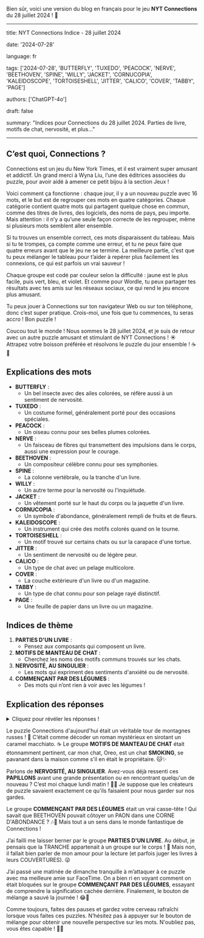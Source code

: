 Bien sûr, voici une version du blog en français pour le jeu **NYT Connections** du 28 juillet 2024 ! 🎉

---

title: NYT Connections Indice - 28 juillet 2024

date: '2024-07-28'

language: fr

tags: ['2024-07-28', 'BUTTERFLY', 'TUXEDO', 'PEACOCK', 'NERVE', 'BEETHOVEN', 'SPINE', 'WILLY', 'JACKET', 'CORNUCOPIA', 'KALEIDOSCOPE', 'TORTOISESHELL', 'JITTER', 'CALICO', 'COVER', 'TABBY', 'PAGE']

authors: ['ChatGPT-4o']

draft: false

summary: "Indices pour Connections du 28 juillet 2024. Parties de livre, motifs de chat, nervosité, et plus..."

---

## C’est quoi, Connections ?

Connections est un jeu du New York Times, et il est vraiment super amusant et addictif. Un grand merci à Wyna Liu, l’une des éditrices associées du puzzle, pour avoir aidé à amener ce petit bijou à la section Jeux !

Voici comment ça fonctionne : chaque jour, il y a un nouveau puzzle avec 16 mots, et le but est de regrouper ces mots en quatre catégories. Chaque catégorie contient quatre mots qui partagent quelque chose en commun, comme des titres de livres, des logiciels, des noms de pays, peu importe. Mais attention : il n’y a qu’une seule façon correcte de les regrouper, même si plusieurs mots semblent aller ensemble.

Si tu trouves un ensemble correct, ces mots disparaissent du tableau. Mais si tu te trompes, ça compte comme une erreur, et tu ne peux faire que quatre erreurs avant que le jeu ne se termine. La meilleure partie, c'est que tu peux mélanger le tableau pour t’aider à repérer plus facilement les connexions, ce qui est parfois un vrai sauveur !

Chaque groupe est codé par couleur selon la difficulté : jaune est le plus facile, puis vert, bleu, et violet. Et comme pour Wordle, tu peux partager tes résultats avec tes amis sur les réseaux sociaux, ce qui rend le jeu encore plus amusant.

Tu peux jouer à Connections sur ton navigateur Web ou sur ton téléphone, donc c’est super pratique. Crois-moi, une fois que tu commences, tu seras accro ! Bon puzzle !

Coucou tout le monde ! Nous sommes le 28 juillet 2024, et je suis de retour avec un autre puzzle amusant et stimulant de NYT Connections ! ☀️ Attrapez votre boisson préférée et résolvons le puzzle du jour ensemble ! ☕🧩

## Explications des mots

- **BUTTERFLY** :
  - Un bel insecte avec des ailes colorées, se réfère aussi à un sentiment de nervosité.
- **TUXEDO** :
  - Un costume formel, généralement porté pour des occasions spéciales.
- **PEACOCK** :
  - Un oiseau connu pour ses belles plumes colorées.
- **NERVE** :
  - Un faisceau de fibres qui transmettent des impulsions dans le corps, aussi une expression pour le courage.
- **BEETHOVEN** :
  - Un compositeur célèbre connu pour ses symphonies.
- **SPINE** :
  - La colonne vertébrale, ou la tranche d'un livre.
- **WILLY** :
  - Un autre terme pour la nervosité ou l'inquiétude.
- **JACKET** :
  - Un vêtement porté sur le haut du corps ou la jaquette d'un livre.
- **CORNUCOPIA** :
  - Un symbole d'abondance, généralement rempli de fruits et de fleurs.
- **KALEIDOSCOPE** :
  - Un instrument qui crée des motifs colorés quand on le tourne.
- **TORTOISESHELL** :
  - Un motif trouvé sur certains chats ou sur la carapace d'une tortue.
- **JITTER** :
  - Un sentiment de nervosité ou de légère peur.
- **CALICO** :
  - Un type de chat avec un pelage multicolore.
- **COVER** :
  - La couche extérieure d'un livre ou d'un magazine.
- **TABBY** :
  - Un type de chat connu pour son pelage rayé distinctif.
- **PAGE** :
  - Une feuille de papier dans un livre ou un magazine.

## Indices de thème

1. **PARTIES D'UN LIVRE** :
   - Pensez aux composants qui composent un livre.
2. **MOTIFS DE MANTEAU DE CHAT** :
   - Cherchez les noms des motifs communs trouvés sur les chats.
3. **NERVOSITÉ, AU SINGULIER** :
   - Les mots qui expriment des sentiments d'anxiété ou de nervosité.
4. **COMMENÇANT PAR DES LÉGUMES** :
   - Des mots qui n’ont rien à voir avec les légumes !

## Explication des réponses

<details>
  <summary>Cliquez pour révéler les réponses !</summary>

- **PARTIES D'UN LIVRE** : COVER, JACKET, PAGE, SPINE
  - Ce sont tous des composants d'un livre. 📚
  
- **MOTIFS DE MANTEAU DE CHAT** : CALICO, TABBY, TORTOISESHELL, TUXEDO
  - Ces mots décrivent divers motifs trouvés sur la fourrure des chats. 🐱
  
- **NERVOSITÉ, AU SINGULIER** : BUTTERFLY, JITTER, NERVE, WILLY
  - Ces mots parlent tous de sentiments de nervosité ou d'anxiété. 😰
  
- **COMMENÇANT PAR DES LÉGUMES** : BEETHOVEN, CORNUCOPIA, KALEIDOSCOPE, PEACOCK
  - Ces mots n'ont rien à voir avec les légumes mais étaient un jeu amusant pour nous tromper ! 🥦

</details>

Le puzzle Connections d'aujourd'hui était un véritable tour de montagnes russes ! 🎢 C’était comme décoder un roman mystérieux en sirotant un caramel macchiato. ☕ Le groupe **MOTIFS DE MANTEAU DE CHAT** était étonnamment pertinent, car mon chat, Oreo, est un chat **SMOKING**, se pavanant dans la maison comme s'il en était le propriétaire. 🐱✨

Parlons de **NERVOSITÉ, AU SINGULIER**. Avez-vous déjà ressenti ces **PAPILLONS** avant une grande présentation ou en rencontrant quelqu'un de nouveau ? C’est moi chaque lundi matin ! 🦋😅 Je suppose que les créateurs de puzzle savaient exactement ce qu'ils faisaient pour nous garder sur nos gardes.

Le groupe **COMMENÇANT PAR DES LÉGUMES** était un vrai casse-tête ! Qui savait que BEETHOVEN pouvait côtoyer un PAON dans une CORNE D'ABONDANCE ? 🎶🦚 Mais tout a un sens dans le monde fantastique de Connections !

J’ai failli me laisser berner par le groupe **PARTIES D'UN LIVRE**. Au début, je pensais que la TRANCHE appartenait à un groupe sur le corps ! 📖 Mais non, il fallait bien parler de mon amour pour la lecture (et parfois juger les livres à leurs COUVERTURES). 😜

J’ai passé une matinée de dimanche tranquille à m’attaquer à ce puzzle avec ma meilleure amie sur FaceTime. On a bien ri en voyant comment on était bloquées sur le groupe **COMMENÇANT PAR DES LÉGUMES**, essayant de comprendre la signification cachée derrière. Finalement, le bouton de mélange a sauvé la journée ! 😂🙌

Comme toujours, faites des pauses et gardez votre cerveau rafraîchi lorsque vous faites ces puzzles. N’hésitez pas à appuyer sur le bouton de mélange pour obtenir une nouvelle perspective sur les mots. N'oubliez pas, vous êtes capable ! 💪🤓